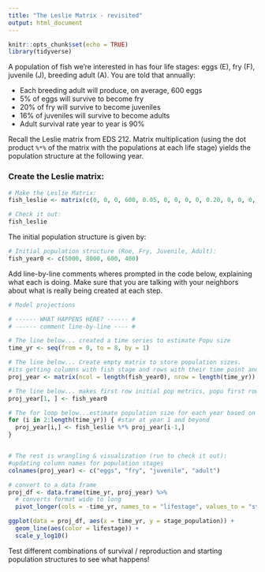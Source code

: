 ```yaml
---
title: "The Leslie Matrix - revisited"
output: html_document
---
```


```r
knitr::opts_chunk$set(echo = TRUE)
library(tidyverse)
```

A population of fish we're interested in has four life stages: eggs (E), fry (F), juvenile (J), breeding adult (A). You are told that annually:

- Each breeding adult will produce, on average, 600 eggs
- 5% of eggs will survive to become fry
- 20% of fry will survive to become juveniles
- 16% of juveniles will survive to become adults
- Adult survival rate year to year is 90%

Recall the Leslie matrix from EDS 212. Matrix multiplication (using the dot product `%*%` of the matrix with the populations at each life stage) yields the population structure at the following year. 

### Create the Leslie matrix:

```r
# Make the Leslie Matrix:
fish_leslie <- matrix(c(0, 0, 0, 600, 0.05, 0, 0, 0, 0, 0.20, 0, 0, 0, 0, 0.16, 0.9), nrow = 4, ncol = 4, byrow = TRUE)

# Check it out: 
fish_leslie
```

The initial population structure is given by: 
```r
# Initial population structure (Roe, Fry, Juvenile, Adult): 
fish_year0 <- c(5000, 8000, 600, 400)
```


Add line-by-line comments wheres prompted in the code below, explaining what each is doing. Make sure that you are talking with your neighbors about what is really being created at each step. 

```r
# Model projections

# ------ WHAT HAPPENS HERE? ------ #
# ------ comment line-by-line ---- #

# The line below... created a time series to estimate Popu size
time_yr <- seq(from = 0, to = 8, by = 1)

# The line below... Create empty matrix to store population sizes. 
#its getting columns with fish stage and rows with their time point and the value inputted will be Pop size
proj_year <- matrix(ncol = length(fish_year0), nrow = length(time_yr))

# The line below... makes first row initial pop metrics, popu first row with year 0
proj_year[1, ] <- fish_year0

# The for loop below...estimate population size for each year based on popul size in the previous year
for (i in 2:length(time_yr)) { #star at year 1 and beyond
  proj_year[i,] <- fish_leslie %*% proj_year[i-1,]
}


# The rest is wrangling & visualization (run to check it out):
#updating column names for population stages
colnames(proj_year) <- c("eggs", "fry", "juvenile", "adult")

# convert to a data frame
proj_df <- data.frame(time_yr, proj_year) %>% 
  # converts format wide to long
  pivot_longer(cols = -time_yr, names_to = "lifestage", values_to = "stage_population")

ggplot(data = proj_df, aes(x = time_yr, y = stage_population)) +
  geom_line(aes(color = lifestage)) +
  scale_y_log10()

```

Test different combinations of survival / reproduction and starting population structures to see what happens! 
